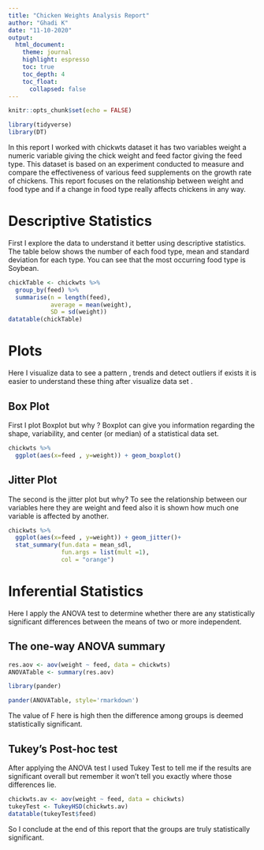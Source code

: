 ```yaml
---
title: "Chicken Weights Analysis Report"
author: "Ghadi K"
date: "11-10-2020"
output: 
  html_document:
    theme: journal
    highlight: espresso
    toc: true
    toc_depth: 4
    toc_float:
      collapsed: false
---
```


```r
knitr::opts_chunk$set(echo = FALSE)
```


```r
library(tidyverse)
library(DT)

```
In this report I worked with chickwts dataset it has two variables weight a numeric variable giving the chick weight and feed factor giving the feed type. 
This dataset is based on an experiment conducted to measure and compare the effectiveness of various feed supplements on the growth rate of chickens.
This report focuses on the relationship between weight and food type and if a change in food type really affects chickens in any way. 

# Descriptive Statistics
First I explore the data to understand it better using descriptive statistics.
The table below shows the number of each food type, mean and standard deviation for each type.
You can see that the most occurring food type is Soybean.
```r
chickTable <- chickwts %>% 
  group_by(feed) %>% 
  summarise(n = length(feed),
            average = mean(weight),
            SD = sd(weight))
datatable(chickTable)
```

# Plots
Here I visualize data to see a pattern , trends and detect outliers if exists it is easier to understand these thing after visualize data set .

## Box Plot 

First I plot Boxplot but why ?
Boxplot can give you information regarding the shape, variability, and center (or median) of a statistical data set. 
```r
chickwts %>%
  ggplot(aes(x=feed , y=weight)) + geom_boxplot()
```



## Jitter Plot
The second is the jitter plot but why?
To see the relationship between our variables here they are weight and feed also it is shown how much one variable is affected by another.

```r
chickwts %>%
  ggplot(aes(x=feed , y=weight)) + geom_jitter()+
  stat_summary(fun.data = mean_sdl,
               fun.args = list(mult =1),
               col = "orange")
```



# Inferential Statistics
Here I apply the ANOVA test to determine whether there are any statistically significant differences between the means of two or more independent.

## The one-way ANOVA summary
```r
res.aov <- aov(weight ~ feed, data = chickwts)
ANOVATable <- summary(res.aov)

library(pander)

pander(ANOVATable, style='rmarkdown')

```
The value of F here is high then the difference among groups is deemed statistically significant.

## Tukey’s Post-hoc test

After applying the ANOVA test I used Tukey Test to tell me if the results are significant overall but remember it won't tell you exactly where those differences lie.
```r
chickwts.av <- aov(weight ~ feed, data = chickwts)
tukeyTest <- TukeyHSD(chickwts.av)
datatable(tukeyTest$feed)


```
So I conclude at the end of this report that the groups are truly statistically significant. 



